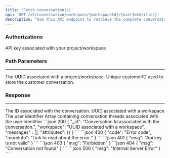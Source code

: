 ```yaml
---
title: 'Fetch conversation(s)'
api: 'GET /v1/conversation/workspace/{workspaceId}/{userIdentifier}'
description: "Use this API endpoint to retrieve the complete conversation linked to a specific user identifier."
---
```

### Authorizations
<ParamField header="x-api-key" type="string" required>
API key associated with your project/workspace
</ParamField>


### Path Parameters
___
<ParamField path="workspaceId" type="string" required>
The UUID associated with a project/workspace.
</ParamField>
 
<ParamField path="userIdentifier" type="string" required>
Unique customerID used to store the customer conversation.
</ParamField>

### Response
___
<ResponseField name="_id" type="string">
The ID associated with the conversation.
</ResponseField>

<ResponseField name="workspace" type="string">
UUID associated with a workspace
</ResponseField>

<ResponseField name="attributes" type="object">
The user identifier
</ResponseField>


<ResponseField name="messages" type="array">
Array containing conversation threads associated with the user identifier
</ResponseField>

<ResponseExample>
   ```json 200
{
  "_id": "Conversation Id associated with the conversation.",
  "workspace": "UUID associated with a workspace",
  "messages" : [],
  "attributes": {}
}
```
```json 400
{
  "code": "Error code",
  "moreInfo": "Link to read about the error "
}
```
```json 401
{
  "msg": "Api key is not valid"
}
```
```json 403
{
  "msg": "Forbidden"
}
```json 404
{
  "msg": "Conversation not found"
}
```
```json 500
{
  "msg": "Internal Server Error"
}
```
</ResponseExample>


